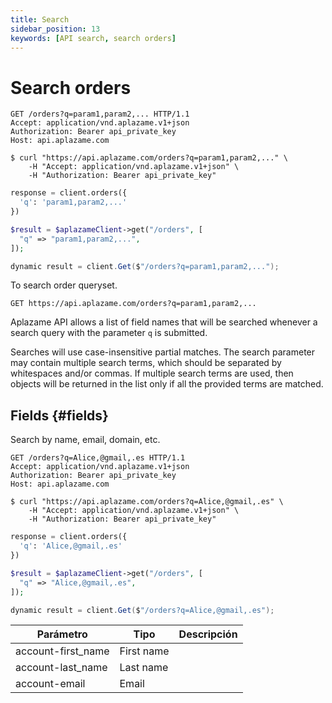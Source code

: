 ```yaml
---
title: Search
sidebar_position: 13
keywords: [API search, search orders]
---
```


# Search orders

<Tabs>
  <TabItem value="http" label="http">

```http
GET /orders?q=param1,param2,... HTTP/1.1
Accept: application/vnd.aplazame.v1+json
Authorization: Bearer api_private_key
Host: api.aplazame.com
```
  </TabItem>
  <TabItem value="shell" label="shell">

```shell
$ curl "https://api.aplazame.com/orders?q=param1,param2,..." \
    -H "Accept: application/vnd.aplazame.v1+json" \
    -H "Authorization: Bearer api_private_key"
```
  </TabItem>
  <TabItem value="python" label="python">

```python
response = client.orders({
  'q': 'param1,param2,...'
})
```
  </TabItem>
  <TabItem value="php" label="php">

```php
$result = $aplazameClient->get("/orders", [
  "q" => "param1,param2,...",
]);
```
  </TabItem>
  <TabItem value="c" label="C#">

```cs
dynamic result = client.Get($"/orders?q=param1,param2,...");
```
  </TabItem>
</Tabs>

To search order queryset.

`GET https://api.aplazame.com/orders?q=param1,param2,...`

Aplazame API allows a list of field names that will be searched whenever a search query with the parameter `q` is submitted.

Searches will use case-insensitive partial matches. The search parameter may contain multiple search terms, which should be separated by whitespaces and/or commas. If multiple search terms are used, then objects will be returned in the list only if all the provided terms are matched.

## Fields {#fields}
Search by name, email, domain, etc.

<Tabs>
  <TabItem value="http" label="http">

```http
GET /orders?q=Alice,@gmail,.es HTTP/1.1
Accept: application/vnd.aplazame.v1+json
Authorization: Bearer api_private_key
Host: api.aplazame.com
```
  </TabItem>
  <TabItem value="shell" label="shell">

```shell
$ curl "https://api.aplazame.com/orders?q=Alice,@gmail,.es" \
    -H "Accept: application/vnd.aplazame.v1+json" \
    -H "Authorization: Bearer api_private_key"
```
  </TabItem>
  <TabItem value="python" label="python">

```python
response = client.orders({
  'q': 'Alice,@gmail,.es'
})
```
  </TabItem>
  <TabItem value="php" label="php">

```php
$result = $aplazameClient->get("/orders", [
  "q" => "Alice,@gmail,.es",
]);
```
  </TabItem>
  <TabItem value="c" label="C#">

```cs
dynamic result = client.Get($"/orders?q=Alice,@gmail,.es");
```
  </TabItem>
</Tabs>

|<t id="table.parameter">Parámetro</t> | <t id="table.type">Tipo</t> | <t id="table.description">Descripción</t>|
|---------|---------|---------|
account-first_name | First name
account-last_name | Last name
account-email | Email
